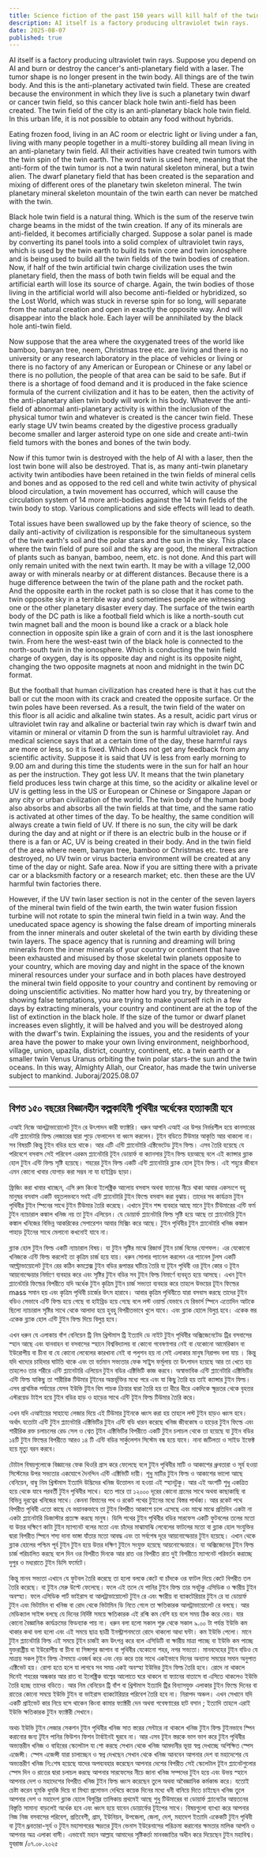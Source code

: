 ```yaml
---
title: Science fiction of the past 150 years will kill half of the twin world
description: AI itself is a factory producing ultraviolet twin rays.
date: 2025-08-07
published: true
---
```


AI itself is a factory producing ultraviolet twin rays.
Suppose you depend on AI and burn or destroy the cancer's anti-planetary field with a laser. The tumor shape is no longer present in the twin body. All things are of the twin body. And this is the anti-planetary activated twin field. These are created because the environment in which they live is such a planetary twin dwarf or cancer twin field, so this cancer black hole twin anti-field has been created. The twin field of the city is an anti-planetary black hole twin field. In this urban life, it is not possible to obtain any food without hybrids.

Eating frozen food, living in an AC room or electric light or living under a fan, living with many people together in a multi-storey building all mean living in an anti-planetary twin field. All their activities have created twin tumors with the twin spin of the twin earth. The word twin is used here, meaning that the anti-form of the twin tumor is not a twin natural skeleton mineral, but a twin alien. The dwarf planetary field that has been created is the separation and mixing of different ores of the planetary twin skeleton mineral. The twin planetary mineral skeleton mountain of the twin earth can never be matched with the twin.

Black hole twin field is a natural thing. Which is the sum of the reserve twin charge beams in the midst of the twin creation. If any of its minerals are anti-fielded, it becomes artificially charged. Suppose a solar panel is made by converting its panel tools into a solid complex of ultraviolet twin rays, which is used by the twin earth to build its twin core and twin ionosphere and is being used to build all the twin fields of the twin bodies of creation. Now, if half of the twin artificial twin charge civilization uses the twin planetary field, then the mass of both twin fields will be equal and the artificial earth will lose its source of charge. Again, the twin bodies of those living in the artificial world will also become anti-fielded or hybridized, so the Lost World, which was stuck in reverse spin for so long, will separate from the natural creation and open in exactly the opposite way. And will disappear into the black hole.
Each layer will be annihilated by the black hole anti-twin field. 

Now suppose that the area where the oxygenated trees of the world like bamboo, banyan tree, neem, Christmas tree etc. are living and there is no university or any research laboratory in the place of vehicles or living or there is no factory of any American or European or Chinese or any label or there is no pollution, the people of that area can be said to be safe. But if there is a shortage of food demand and it is produced in the fake science formula of the current civilization and it has to be eaten, then the activity of the anti-planetary alien twin body will work in his body. Whatever the anti-field of abnormal anti-planetary activity is within the inclusion of the physical tumor twin and whatever is created is the cancer twin field. These early stage UV twin beams created by the digestive process gradually become smaller and larger asteroid type on one side and create anti-twin field tumors with the bones and bones of the twin body.

Now if this tumor twin is destroyed with the help of AI with a laser, then the lost twin bone will also be destroyed. That is, as many anti-twin planetary activity twin antibodies have been retained in the twin fields of mineral cells and bones and as opposed to the red cell and white twin activity of physical blood circulation, a twin movement has occurred, which will cause the circulation system of 14 more anti-bodies against the 14 twin fields of the twin body to stop. Various complications and side effects will lead to death.

Total issues have been swallowed up by the fake theory of science, so the daily anti-activity of civilization is responsible for the simultaneous system of the twin earth's soil and the polar stars and the sun in the sky. This place where the twin field of pure soil and the sky are good, the mineral extraction of plants such as banyan, bamboo, neem, etc. is not done. And this part will only remain united with the next twin earth. It may be with a village 12,000 away or with minerals nearby or at different distances. Because there is a huge difference between the twin of the plane path and the rocket path. And the opposite earth in the rocket path is so close that it has come to the twin opposite sky in a terrible way and sometimes people are witnessing one or the other planetary disaster every day. The surface of the twin earth body of the DC path is like a football field which is like a north-south cut twin magnet ball and the moon is bound like a crack or a black hole connection in opposite spin like a grain of corn and it is the last ionosphere twin. From here the west-east twin of the black hole is connected to the north-south twin in the ionosphere. Which is conducting the twin field charge of oxygen, day is its opposite day and night is its opposite night, changing the two opposite magnets at noon and midnight in the twin DC format.

But the football that human civilization has created here is that it has cut the ball or cut the moon with its crack and created the opposite surface. Or the twin poles have been reversed. As a result, the twin field of the water on this floor is all acidic and alkaline twin states. As a result, acidic part virus or ultraviolet twin ray and alkaline or bacterial twin ray which is dwarf twin and vitamin or mineral or vitamin D from the sun is harmful ultraviolet ray. And medical science says that at a certain time of the day, these harmful rays are more or less, so it is fixed. Which does not get any feedback from any scientific activity. Suppose it is said that UV is less from early morning to 9.00 am and during this time the students were in the sun for half an hour as per the instruction. They got less UV. It means that the twin planetary field produces less twin charge at this time, so the acidity or alkaline level or UV is getting less in the US or European or Chinese or Singapore Japan or any city or urban civilization of the world. The twin body of the human body also absorbs and absorbs all the twin fields at that time, and the same ratio is activated at other times of the day. To be healthy, the same condition will always create a twin field of UV. If there is no sun, the city will be dark during the day and at night or if there is an electric bulb in the house or if there is a fan or AC, UV is being created in their body.
And in the twin field of the area where neem, banyan tree, bamboo or Christmas etc. trees are destroyed, no UV twin or virus bacteria environment will be created at any time of the day or night. Safe area. Now if you are sitting there with a private car or a blacksmith factory or a research market; etc. then these are the UV harmful twin factories there.

However, if the UV twin laser section is not in the center of the seven layers of the mineral twin field of the twin earth, the twin water fusion fission turbine will not rotate to spin the mineral twin field in a twin way. And the uneducated space agency is showing the false dream of importing minerals from the inner minerals and outer skeletal of the twin earth by dividing these twin layers. The space agency that is running and dreaming will bring minerals from the inner minerals of your country or continent that have been exhausted and misused by those skeletal twin planets opposite to your country, which are moving day and night in the space of the known mineral resources under your surface and in both places have destroyed the mineral twin field opposite to your country and continent by removing or doing unscientific activities. No matter how hard you try, by threatening or showing false temptations, you are trying to make yourself rich in a few days by extracting minerals, your country and continent are at the top of the list of extinction in the black hole. If the size of the tumor or dwarf planet increases even slightly, it will be halved and you will be destroyed along with the dwarf's twin.
Explaining the issues, you and the residents of your area have the power to make your own living environment, neighborhood, village, union, upazila, district, country, continent, etc. a twin earth or a smaller twin Venus Uranus orbiting the twin polar stars-the sun and the twin oceans. In this way, Almighty Allah, our Creator, has made the twin universe subject to mankind.
Juboraj/2025.08.07

---

## বিগত ১৫০ বছরের বিজ্ঞানহীন কল্পকাহিনী পৃথিবীর অর্ধেকের হত‍্যাকারী হবে

এআই নিজে আলট্রাভায়োলেট টুইন রে উৎপাদন কারী ফ‍্যাক্টরি।
ধরুন আপনি এআই এর  উপর নির্ভরশীল হয়ে কানসারের এন্টি প্ল‍্যানেটারি ফিল্ড লেজারের দ্বারা পুড়ে ফেলালেন বা ধ্বংস করলেন। টূইন বডিতে টিউমার আকৃতি আর থাকলো না। সব বিষয়টি কিন্তু টূইন বডির হয়ে থাকে। আর এটি এন্টি প্ল‍্যানেটারি এক্টিভেটেড  টুইন ফিল্ড। এসব তৈরি হয়েছে যে পরিবেশে বসবাস সেই পরিবেশ এরকম প্ল‍্যানেটারি টূইন  ডোয়ার্ফ বা ক‍্যানসার টুইন ফিল্ড হয়আছে বলে এই ক‍্যান্সার ব্ল‍্যাক হোল টুইন এন্টি ফিল্ড সৃষ্টি হয়েছে। শহরের টুইন ফিল্ড একটি এন্টি প্ল‍্যানেটারি ব্ল‍্যাক হোল টূইন ফিল্ড। এই শহুরে জীবনে এমন কোনো খাবার যোগাড় করা সম্ভব না যা হাইব্রিড ছাড়া। 

ফ্রিজিং করা খাবার খাচ্ছেন, এসি রুম কিংবা ইলেক্ট্রিক আলোয় বসবাস অথবা ফ‍্যানের নীচে থাকা আবার একসংগে বহু মানুষর বসবাস একটি বহুতলভবনে সবই এন্টি প্ল‍্যানেটারি টুইন ফিল্ডে বসবাস করা বুঝায়। তাদের সব কার্যক্রম টুইন পৃথিবীর টুইন স্পিনের সাথে টুইন টিউমার তৈরি করেছে। এখানে টুইন শব্দ ব‍্যবহার আছে মানে টুইন টিউমারের এন্টি ফর্ম টুইন ন‍্যাচারাল  কঙ্কাল খনিজ নয় তা টুইন এলিয়েন। যে ডোয়ার্ফ প্ল‍্যানেটারি ফিল্ড সৃষ্টি হয়ে আছে তা প্ল‍্যানেটারি টুইন কঙ্কাল খনিজের বিভিন্ন আকরিকের সেপারেশন আবার মিক্সিং করে আছে। টুইন পৃথিবীর টুইন প্ল‍্যানেটারি খনিজ কঙ্কাল পাহাড় টূইনের সাথে মেলানো কখনোই যাবে না। 

ব্ল‍্যাক হোল টুইন ফিল্ড একটি ন‍্যাচারাল বিষয়। যা টুইন সৃষ্টির মাঝে রিজার্ভ টুইন চার্জ বিমের যোগফল। এর যেকোনো খনিজকে এন্টি ফিল্ড করলেই তা কৃত্রিম  চার্জ হয়ে যায়। ধরুন সোলার প‍্যানেল করলেন এর প‍্যানেল টুলস একটি আল্ট্রাভায়োলেট টুইন রের কঠিন কমপ্লেক্স টুইন বডির রূপান্তর ঘটিয়ে তৈরি যা টূইন পৃথিবী ওর টূইন কোর ও টূইন আয়নোস্ফেয়ার নির্মাণে ব‍্যবহার করে এবং সৃষ্টির টুইন বডির সব টুইন ফিল্ড নিমার্ণে ব‍্যবহৃত হয়ে আসছে। এখন টুইন প্ল‍্যানেটারি ফিল্ডের বিপরীতে যদি অর্ধেক টুইন কৃত্রিম টুইন চার্জ সভ‍্যতা ব‍্যবহার করে তাহলে উভয়ের টূইন ফিল্ডের mass সমান হয় এবং কৃত্রিম পৃথিবী চার্জের উৎস হারাবে। আবার কৃত্রিম পৃথিবীতে যারা বসবাস করছে তাদের টুইন বডিও সেভাবে এন্টি ফিল্ড হয়ে গেছে বা হাইব্রিড হয়ে গেছে বলে লস্ট ওয়ার্ল্ড যেভাবে  যে রিভার্স স্পিনে এতোদিন আটকে ছিলো ন‍্যাচারাল সৃষ্টির সাথে থেকে আলাদা হয়ে হুবহু বিপরীতভাবে খুলে যাবে। এবং ব্ল‍্যাক হোলে বিলুপ্ত হবে। 
একেক স্তর একেক ব্ল‍্যাক হোল এন্টি টুইন  ফিল্ড দিয়ে বিলুপ্ত হবে। 

এখন ধরুন যে এলাকায় বাঁশ বেনিয়েন ট্রি নিম খ্রিস্টমাস ট্রি ইত‍্যাদি ডে নাইট টুইন পৃথিবীর অক্সিজেনেটেড ট্রির বসবাসের স্হান আছে এবং যানবাহন বা বসবাসের স্হানে বিশ্ববিদ্যালয় বা  কোনো গবেষণাগার নেই বা যেকোনো আমেরিকান বা ইউরোপীয় বা চীনা বা যে কোনো লেবেলের কারখানা নেই বা পলুশন হয় না সেই এলাকার মানুষ নিরাপদ বলা যায় । কিন্তু যদি খাদ‍্যের চাহিদার ঘাটতি থাকে এবং তা বর্তমান সভ‍্যতার ফেক সাই্ন্স ফর্মূলায় তা উৎপাদন হয়েছে আর তা খেতে হয় তাহলেও তার শরীরে এন্টি প্ল‍্যানেটারি এলিয়েন টুইন বডির এক্টিভিটি কাজ করবে। অস্বাভাবিক এন্টি প্ল‍্যানেটারি এক্টিভিটির এন্টি ফিল্ড যাকিছু তা শারীরিক টিউমার টূইনের  অন্তর্ভূক্তির মধ‍্যে পরে এবং যা কিছু তৈরি হয় তাই ক‍্যান্সার টুইন ফিল্ড। এসব প্রাথমিক পর্যায়ের যেসব ইউভি টুইন বিম পাচক ক্রিয়ার দ্বারা তৈরি হয় তা ধীরে ধীরে একদিকে ক্ষূদ্রতর থেকে বৃহত্তর এস্টরয়েড টাইপ হয়ে টুইন বডির হাড় ও হাড়ের সাথে এন্টি টূইন ফিল্ড টিউমার তৈরি করে। 

এখন যদি এআইয়ের সাহায‍্যে লেজার দিয়ে এই টিউমার টুইনকে ধ্বংস করা হয় তাহলে লস্ট টুইন হাড়ও ধ্বংস হবে। অর্থাৎ যতোটা এন্টি টুইন প্ল‍্যানেটারি এক্টিভিটির টুইন এন্টি বডি ধারন করেছে খনিজ  জীবকোষ ও হাড়ের টুইন ফিল্ডে এবং শারীরিক রক্ত চলাচলের রেড সেল ও শ্বেত টূইন এক্টিভিটির বিপরীতে একটি টুইন চলাচল থেকে তা হয়েছে যা টুইন বডির ১৪টি টুইন ফিল্ডের বিপরীতে আরও ১৪ টি এন্টি বডির সার্কুলেশন সিস্টেম বন্ধ হয়ে যাবে। নানা জটিলতা ও সাইড ইফেক্ট হয়ে মৃত‍্যু বরন করবে।

টোটাল বিষয়গুলোকে বিজ্ঞানের ফেক থিওরি গ্রাস করে ফেলেছে বলে টুইন পৃথিবীর মাটি ও আকাশের ধ্রুবতারা ও সূর্য হওয়া  সিস্টেমের উপর সভ‍্যতার একযোগে দৈনন্দিন এন্টি  এক্টিভিটি দায়ী। শূধু মাটির টুইন ফিল্ড ও আকাশের ভালো আছে  বেনিয়েন, বাম্বু নিম খ্রিস্টমাস ইত‍্যাদি উদ্ভিদের খনিজ উত্তোলন না হওয়া এই স্হানটুকু। আর এই অংশটি শুধু একত্রিত হয়ে থেকে যাবে পরবর্তী টুইন পৃথিবীর সাথে। হতে পারে তা ১২০০০ দূরের কোনো গ্রামের সাথে অথবা কাছাকাছি বা বিভিন্ন দূরত্বের খনিজের সাথে। কেননা বিমানের পথ ও রকেট পথের টুইনের মধ‍্যে বিস্তর পার্থক্য। আর রকেট পথে বিপরীত পৃথিবী এতো কাছে যে ভয়ানকভাবে তা টুইন বিপরীত আকাশে চলে এসেছে এবং মাঝে মাঝে প্রতিদিন একটা না একটা প্ল‍্যানেটারি ডিজাস্টার প্রত‍্যক্ষ করছে মানুষ। ডিসি পথের টুইন পৃথিবীর বডির সারফেস একটি ফুটবলের তলের মতো যা উত্তর দক্ষিণে কাটা টুইন ম‍্যাগনেট বলের মতো এবং চাঁদের মাঝামাঝি লেবেলের 
  ফাটলের মতো বা ব্ল‍্যাক হোল সংযুক্তির দ্বারা বিপরীত স্পিনে শস‍্য দানা ভাঙ্গা  যাঁতার মতো আবদ্ধ এবং তা সর্বশেষ দূরে আয়নোস্ফেয়ার টুইন  হয়েছে।  এখান থেকে  ব্ল‍্যাক হোলের পশ্চিম পূর্ব টুইন টুইন হয়ে উত্তর দক্ষিণ টুইনে  সংযুক্ত হয়েছে আয়নোস্ফেয়ারে। যা অক্সিজেনের টুইন ফিল্ড চার্জ পরিচালিত করছে বলে দিন ওর বিপরীত দিনকে আর রাত ওর বিপরীত রাত দুই বিপরীতে ম‍্যাগনেট পরিবর্তন করাচ্ছে দুপুর ও মধ‍্যরাতে টুইন ডিসি ফর্মেটে। 
 
কিন্তু মানব সভ‍্যতা এখানে যে ফুটবল তৈরি করেছে তা হলো বলকে কেটে বা চাঁদকে ওর ফাটল দিয়ে কেটে বিপরীত তল তৈরি করেছে। বা টুইন মেরু উল্টে ফেলেছে। ফলে এই তলে যে পানির টুইন ফিল্ড তার সবটুকু এসিডিক ও ক্ষারীয় টুইন অবস্হা। ফলে এসিডিক পার্ট ভাইরাস বা আলট্রাভায়োলেট টুইন রে এবং ক্ষারীয় বা ব‍্যাকটেরিয়ার টুইন রে যা ডোয়ার্ফ টুইন এবং ভিটামিন বা খনিজ বা রোদ থেকে ভিটামিন ডি নিতে গেলে তা ক্ষতিকারক আলট্রাভায়োলেট রে বলছে। আর মেডিক‍্যাল সাইন্স বলছে যে দিনের নির্দিষ্ট সময়ে ক্ষতিকারক এই রশ্মি কম বেশি হয় বলে সময় ঠিক করে দেয়। যার কোনো বৈজ্ঞানিক কার্যক্রমের ফিডব‍্যাক পায় না। ধরুন বলা হলো সকাল শুরু থেকে সকাল ৯.০০ টা পর্যন্ত ইউভি কম থাকার কথা বলা হলো এবং এই সময়ে ছাত্র ছাত্রী ইনস্ট্রাশনমতো রোদে থাকলো আধা ঘন্টা। কম ইউভি পেলো। মানে টুইন প্ল‍্যানেটারি ফিল্ড এই সময়ে টূইন চার্জই কম উৎপন্ন করে বলে এসিডিটি বা ক্ষারীয় মাত্রা পাচ্ছে বা ইউভি কম পাচ্ছে যুক্তরাষ্ট্রীয় বা ইউরোপীয় বা চীনা বা সিঙ্গাপুর জাপান বা পৃথিবীর যেকোনো শহর, নগর সভ‍্যতা। মানবদেহের টুইন বডিও যে মাত্রায় সকল টুইন ফিল্ড ঐসময়ে এবজর্ব করে এবং বেড় করে তার সাথে একইভাবে দিনের অন‍্যান‍্য সময়ের সমান অনুপাত এক্টিভেট হয়। রোগা হতে হলে যা লাগবে সব সময় একই অবস্হা ইউভির টুইন ফিল্ড তৈরি হবে। রোদে না থাকলে দিনেই শহরের অন্ধকার আর রাত বা ইলেক্ট্রিক বাল্বের আলোতে ঘরে থাকলে বা ফ‍্যানের বাতাসে বা এসিতে থাকলেও ইউভি তৈরি হচ্ছে তাদের বডিতে। 
আর নিম বেনিয়েন ট্রি বাঁশ বা খ্রিস্টমাস ইত‍্যাদি ট্রির বিন‍্যাসযুক্ত এলাকার টুইন ফিল্ডে দিনের বা রাতের কোনো সময়ে ইউভি টুইন বা ভাইরাস ব‍্যাকটেরিয়ার পরিবেশ তৈরি হবে না। নিরাপদ অঞ্চল। এখন সেখানে যদি একটি প্রাইভেট কার নিয়ে বসে থাকেন কিংবা কামার ফ‍্যাক্টরী দেন অথবা গবেষণারের হাট বসান ; ইত‍্যাদি তাহলে এরাই ইউভি ক্ষতিকারক টুইন ফ‍্যাক্টরী সেখানে।  

অথচ ইউভি টুইন লেজার সেকশন টুইন পৃথিবীর খনিজ সাত স্তরের সেন্টারে না থাকলে খনিজ টুইন ফিল্ড টুইনভাবে স্পিন করানোর জন‍্য টূইন পানির ফিউশন ফিশন টার্বাইনই ঘুরবে না। আর এসব টূইন স্তরকে ভাগ ভাগ করে টুইন পৃথিবীর অভ‍্যন্তরীন খনিজ ও বাহিরের স্কেলেটাল যা শো করছে সেখান থেকে খনিজ আমদানীর ভূয়া স্বপ্ন দেখাচ্ছে অশিক্ষিত স্পেস এজেন্সী। স্পেস এজেন্সী যারা চালাচ্ছেন ও স্বপ্ন দেখছেন সেখান থেকে খনিজ আনবেন আপনার দেশ বা মহাদেশের যে অভ‍্যন্তরীণ খনিজ নি:শেষ হয়েছে যাদের অপব‍্যবহার করেছেন আপনার দেশের বিপরীত সেই স্কেলেটাল টূইন প্ল‍্যানেটগুলোর স্পেস দিন ও রাতের দ্বারা চলাচল করছে আপনার সারফেসের নীচে জানা খনিজ সম্পদের টুইন  হয়ে এবং উভয় স্হানে আপনার দেশ ও মহাদেশের বিপরীত খনিজ টুইন ফিল্ড ধ্বংস করেছেন তুলে অথবা অবৈজ্ঞানিক কর্মকান্ড করে। যতোই চেষ্টা করেন হুমকি ধুমকি দিয়ে বা মিথ‍্যা প্রলোভন দেখিয়ে কয়েক দিনের মধ‍্যে ধনী বানিয়ে দিতে চাইছেন খনিজ তুলে আপনার দেশ ও মহাদেশ ব্ল‍্যাক হোলে বিলুপ্তির তালিকায় প্রথমেই আছে শুধু টিউমারের বা ডোয়ার্ফ প্ল‍্যানেটের আয়তনের বিস্তৃতি সামান‍্য বাড়লেই অর্ধেক হবে এবং ধ্বংস হয়ে যাবেন ডোয়ার্ফের টূইপের সাথে।
বিষয়গুলো ব‍্যাখ‍্যা করে আপনার নিজ নিজ বসবাসের পরিবেশ, প্রতিবেশী, গ্রাম, ইউনিয়ন, উপজেলা, জেলা, দেশ, মহাদেশ ইত‍্যাদি একেকটি টুইন পৃথিবী বা টুইন ধ্রূবতারা-সূর্য ও টুইন মহাসাগরের ক্ষদ্রতর টুইন ভেনাস ইউরেনাসের পরিক্রমা করানোর ক্ষমতার  মালিক আপনি ও আপনার অত্র এলাকা বাসী। এভাবেই মহান আল্লাহ আমাদের  সৃষ্টিকর্তা মানবজাতির অধীন করে দিয়েছেন টুইন মহাবিশ্ব। 
যুবরাজ /০৭.০৮.২০২৫
